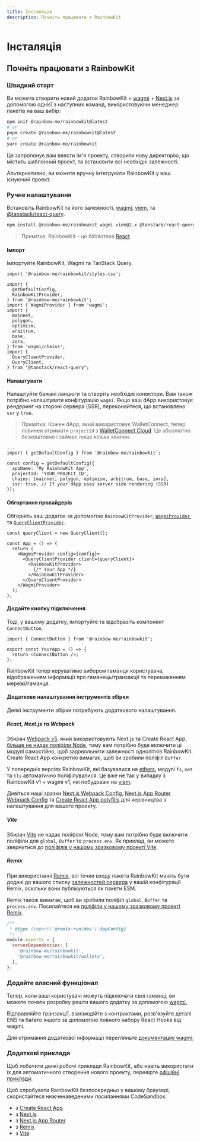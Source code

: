 ```yaml
---
title: Інсталяція
description: Почніть працювати з RainbowKit
---
```


# Інсталяція

## Почніть працювати з RainbowKit

### Швидкий старт

Ви можете створити новий додаток RainbowKit + [wagmi](https://wagmi.sh) + [Next.js](https://nextjs.org) за допомогою однієї з наступних команд, використовуючи менеджер пакетів на ваш вибір:

```bash
npm init @rainbow-me/rainbowkit@latest
# or
pnpm create @rainbow-me/rainbowkit@latest
# or
yarn create @rainbow-me/rainbowkit
```

Це запропонує вам ввести ім'я проекту, створити нову директорію, що містить шаблонний проект, та встановити всі необхідні залежності.

Альтернативно, ви можете вручну інтегрувати RainbowKit у ваш існуючий проект.

### Ручне налаштування

Встановіть RainbowKit та його залежності, [wagmi](https://wagmi.sh/), [viem](https://viem.sh), та [@tanstack/react-query](https://tanstack.com/query/v5).

```bash
npm install @rainbow-me/rainbowkit wagmi viem@2.x @tanstack/react-query
```

> Примітка: RainbowKit - це бібліотека [React](https://reactjs.org/).

#### Імпорт

Імпортуйте RainbowKit, Wagmi та TanStack Query.

```tsx
import '@rainbow-me/rainbowkit/styles.css';

import {
  getDefaultConfig,
  RainbowKitProvider,
} from '@rainbow-me/rainbowkit';
import { WagmiProvider } from 'wagmi';
import {
  mainnet,
  polygon,
  optimism,
  arbitrum,
  base,
  zora,
} from 'wagmi/chains';
import {
  QueryClientProvider,
  QueryClient,
} from "@tanstack/react-query";
```

#### Налаштувати

Налаштуйте бажані ланцюги та створіть необхідні конектори. Вам також потрібно налаштувати конфігурацію `wagmi`. Якщо ваш dApp використовує рендеринг на стороні сервера (SSR), переконайтеся, що встановлено `ssr` у `true`.

> Примітка: Кожен dApp, який використовує WalletConnect, тепер повинен отримати `projectId` з [WalletConnect Cloud](https://cloud.walletconnect.com/). Це абсолютно безкоштовно і займає лише кілька хвилин.

```tsx line=4-99
...
import { getDefaultConfig } from '@rainbow-me/rainbowkit';

const config = getDefaultConfig({
  appName: 'My RainbowKit App',
  projectId: 'YOUR_PROJECT_ID',
  chains: [mainnet, polygon, optimism, arbitrum, base, zora],
  ssr: true, // If your dApp uses server side rendering (SSR)
});
```

#### Обгортання провайдерів

Обгорніть ваш додаток за допомогою `RainbowKitProvider`, [`WagmiProvider`](https://wagmi.sh/react/api/WagmiProvider#wagmiprovider), та [`QueryClientProvider`](https://tanstack.com/query/v4/docs/framework/react/reference/QueryClientProvider).

```tsx
const queryClient = new QueryClient();

const App = () => {
  return (
    <WagmiProvider config={config}>
      <QueryClientProvider client={queryClient}>
        <RainbowKitProvider>
          {/* Your App */}
        </RainbowKitProvider>
      </QueryClientProvider>
    </WagmiProvider>
  );
};
```

#### Додайте кнопку підключення

Тоді, у вашому додатку, імпортуйте та відобразіть компонент `ConnectButton`.

```tsx
import { ConnectButton } from '@rainbow-me/rainbowkit';

export const YourApp = () => {
  return <ConnectButton />;
};
```

RainbowKit тепер керуватиме вибором гаманця користувача, відображенням інформації про гаманець/транзакції та перемиканням мережі/гаманця.

#### Додаткове налаштування інструментів збірки

Деякі інструменти збірки потребують додаткового налаштування.

##### React, Next.js та Webpack

Збирач [Webpack v5](https://webpack.js.org/blog/2020-10-10-webpack-5-release/), який використовують Next.js та Create React App, [більше не надає поліфіли Node](https://webpack.js.org/blog/2020-10-10-webpack-5-release/#automatic-nodejs-polyfills-removed), тому вам потрібно буде включити ці модулі самостійно, щоб задовольнити залежності однолітків RainbowKit. Create React App конкретно вимагає, щоб ви зробили поліфіл `Buffer`.

У попередніх версіях RainbowKit, які базувалися на [ethers](https://docs.ethers.org/v5/), модулі `fs`, `net` та `tls` автоматично поліфілувалися. Це вже не так у випадку з RainbowKit v1 + wagmi v1, які побудовані на [viem](https://viem.sh/).

Дивіться наші зразки [Next.js Webpack Config](https://github.com/rainbow-me/rainbowkit/blob/main/examples/with-next/next.config.js), [Next.js App Router Webpack Config](https://github.com/rainbow-me/rainbowkit/blob/main/examples/with-next-app/next.config.js) та [Create React App polyfills](https://github.com/rainbow-me/rainbowkit/blob/main/examples/with-create-react-app/src/polyfills.ts) для керівництва з налаштування для вашого проекту.

##### Vite

Збирач [Vite](https://vitejs.dev) не надає поліфіли Node, тому вам потрібно буде включити поліфіли для `global`, `Buffer` та `process.env`. Як приклад, ви можете звернутися до [поліфілів у нашому зразковому проекті Vite](https://github.com/rainbow-me/rainbowkit/tree/main/examples/with-vite/src/polyfills.ts).

##### Remix

При використанні [Remix](https://remix.run), всі точки входу пакета RainbowKit мають бути додані до вашого списку [залежностей сервера](https://remix.run/docs/en/v1/pages/gotchas#importing-esm-packages) у вашій конфігурації Remix, оскільки вони публікуються як пакети ESM.

Remix також вимагає, щоб ви зробили поліфіл `global`, `Buffer` та `process.env`. Посилайтеся на [поліфіли у нашому зразковому проекті Remix](https://github.com/rainbow-me/rainbowkit/blob/main/examples/with-remix/app/polyfills.ts).

```js
/**
 * @type {import('@remix-run/dev').AppConfig}
 */
module.exports = {
  serverDependencies: [
    '@rainbow-me/rainbowkit',
    '@rainbow-me/rainbowkit/wallets',
  ],
};
```

### Додайте власний функціонал

Тепер, коли ваші користувачі можуть підключати свої гаманці, ви можете почати розробку решти вашого додатку за допомогою [wagmi.](https://wagmi.sh)

Відправляйте транзакції, взаємодійте з контрактами, розв'язуйте деталі ENS та багато іншого за допомогою повного набору React Hooks від wagmi.

Для отримання додаткової інформації перегляньте [документацію wagmi.](https://wagmi.sh)

### Додаткові приклади

Щоб побачити деякі робочі приклади RainbowKit, або навіть використати їх для автоматичного створення нового проекту, перевірте [офіційні приклади](https://github.com/rainbow-me/rainbowkit/tree/main/examples).

Щоб спробувати RainbowKit безпосередньо у вашому браузері, скористайтеся нижченаведеними посиланнями CodeSandbox:

- з [Create React App](https://codesandbox.io/p/sandbox/github/rainbow-me/rainbowkit/tree/main/examples/with-create-react-app)
- з [Next.js](https://codesandbox.io/p/sandbox/github/rainbow-me/rainbowkit/tree/main/examples/with-next)
- з [Next.js App Router](https://codesandbox.io/p/sandbox/github/rainbow-me/rainbowkit/tree/main/examples/with-next-app)
- з [Remix](https://codesandbox.io/p/sandbox/github/rainbow-me/rainbowkit/tree/main/examples/with-remix)
- з [Vite](https://codesandbox.io/p/sandbox/github/rainbow-me/rainbowkit/tree/main/examples/with-vite)
